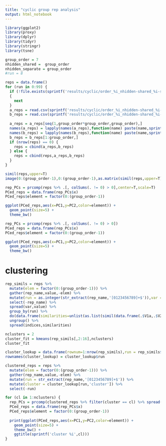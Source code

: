 ```yaml
---
title: "cyclic group rep analysis"
output: html_notebook
---
```


```r
library(ggplot2)
library(proxy)
library(dplyr)
library(tidyr)
library(stringr)
library(tsne)
```

```r
group_order = 7
nhidden_shared =  group_order
nhidden_separate = group_order
#run = 8
```


```r
reps = data.frame()
for (run in 0:99) {
  if (!file.exists(sprintf('results/cyclic/order_%i_nhidden-shared_%i-separate_%i_rseed_%i_final_a_reps.csv',group_order,nhidden_shared,nhidden_separate,run))) 
  {
    next
  }
  a_reps = read.csv(sprintf('results/cyclic/order_%i_nhidden-shared_%i-separate_%i_rseed_%i_final_a_reps.csv',group_order,nhidden_shared,nhidden_separate,run),header=F)
  b_reps = read.csv(sprintf('results/cyclic/order_%i_nhidden-shared_%i-separate_%i_rseed_%i_final_b_reps.csv',group_order,nhidden_shared,nhidden_separate,run),header=F)
  
  a_reps = a_reps[seq(1,group_order*group_order,group_order),]
  names(a_reps) = lapply(names(a_reps),function(name) paste(name,sprintf('a_run%i',run),sep=''))
  names(b_reps) = lapply(names(b_reps),function(name) paste(name,sprintf('b_run%i',run),sep=''))
  b_reps = b_reps[1:group_order,]
  if (nrow(reps) == 0) {
    reps = cbind(a_reps,b_reps)
  } else {
    reps = cbind(reps,a_reps,b_reps)
  }
}
```

```r
simil(reps,upper=T)
image(0:(group_order-1),0:(group_order-1),as.matrix(simil(reps,upper=T)))
```

```r
rep_PCs = prcomp(reps %>% .[, colSums(. != 0) > 0],center=T,scale=T)
PCed_reps = data.frame(rep_PCs$x)
PCed_reps$element = factor(0:(group_order-1))

ggplot(PCed_reps,aes(x=PC1,y=PC2,color=element)) +
  geom_point(size=5) +
  theme_bw()
```


```r
rep_PCs = prcomp(reps %>% .[, colSums(. != 0) > 0])
PCed_reps = data.frame(rep_PCs$x)
PCed_reps$element = factor(0:(group_order-1))

ggplot(PCed_reps,aes(x=PC1,y=PC2,color=element)) +
  geom_point(size=5) +
  theme_bw()
```

# clustering

```r
rep_simils = reps %>% 
  mutate(elem = factor(0:(group_order-1))) %>% 
  gather(rep_name,value,-elem) %>%
  mutate(run = as.integer(str_extract(rep_name,'[0123456789]+$')),var = factor(str_extract(rep_name,'^V[1234567][ab]'))) %>%
  select(-rep_name) %>%
  spread(var,value) %>%
  group_by(run) %>%
  do(data.frame(similarities=unlist(as.list(simil(data.frame(.$V1a,.$V2a,.$V3a,.$V4a,.$V5a,.$V6a,.$V7a,.$V1b,.$V2b,.$V3b,.$V4b,.$V5b,.$V6b,.$V7b)))),indices=1:21)) %>% #uhhh
  ungroup() %>%
  spread(indices,similarities)

```


```r
nclusters = 2
cluster_fit = kmeans(rep_simils[,2:16],nclusters)
cluster_fit

cluster_lookup = data.frame(rownum=1:nrow(rep_simils),run = rep_simils$run,cluster=cluster_fit$cluster)
rownames(cluster_lookup) = cluster_lookup$run
```


```r
clustered_reps = reps %>% 
  mutate(elem = factor(0:(group_order-1))) %>% 
  gather(rep_name,value,-elem) %>%
  mutate(run = str_extract(rep_name,'[0123456789]+$')) %>%
  mutate(cluster = cluster_lookup[run,'cluster']) %>%
  select(-run)
```

```r
for (cl in 1:nclusters) {
  rep_PCs = prcomp(clustered_reps %>% filter(cluster == cl) %>% spread(rep_name,value) %>% select(-cluster,-elem))
  PCed_reps = data.frame(rep_PCs$x)
  PCed_reps$element = factor(0:(group_order-1))
  
  print(ggplot(PCed_reps,aes(x=PC1,y=PC2,color=element)) +
    geom_point(size=5) +
    theme_bw() +
    ggtitle(sprintf('cluster %i',cl)))
}
```

